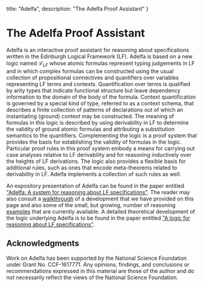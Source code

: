 title: "Adelfa",
description: "The Adelfa Proof Assistant"
}

# The Adelfa Proof Assistant
      
Adelfa is an interactive proof assistant for reasoning about specifications
written in the Edinburgh Logical Framework (LF). Adelfa is based on a new logic
named $\mathcal{L}_{LF}$ whose atomic formulas represent typing judgements in LF
and in which complex formulas can be constructed using the usual collection of
propositional connectives and quantifiers over variables representing LF terms
and contexts. Quantification over terms is qualified by arity types that
indicate functional structure but leave dependency information to the domain of
the body of the formula. Context quantification is governed by a special kind of
type, referred to as a context schema, that describes a finite collection of
patterns of declarations out of which an instantiating (ground) context may be
constructed. The meaning of formulas in this logic is described by using
derivability in LF to determine the validity of ground atomic formulas and
attributing a substitution semantics to the quantifiers. Complementing the logic
is a proof system that provides the basis for establishing the validity of
formulas in the logic. Particular proof rules in this proof system embody a
means for carrying out case analyses relative to LF derivability and for
reasoning inductively over the heights of LF derivations. The logic also
provides a flexible basis for additional rules, such as ones that encode
meta-theorems related to derivability in LF. Adelfa implements a collection of
such rules as well.

An expository presentation of Adelfa can be found in the paper entitled
["Adelfa: A system for reasoning about LF
specifications"](https://cgi.cse.unsw.edu.au/~eptcs/paper.cgi?LFMTP2021:14). The
reader may also consult a [walkthrough](/walkthrough) of a development that we
have provided on this page and also some of the small, but growing, number of
reasoning [examples](/examples) that are currently available. A detailed
theoretical development of the logic underlying Adelfa is to be found in the
paper entitled ["A logic for reasoning about LF
specifications"](https://arxiv.org/abs/2107.00111).


## Acknowledgments

Work on Adelfa has been supported by the National Science Foundation under Grant
No. CCF-1617771. Any opinions, findings, and conclusions or recommendations
expressed in this material are those of the author and do not necessarily
reflect the views of the National Science Foundation.